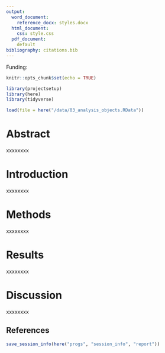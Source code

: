 ```yaml
---
output:
  word_document:
    reference_docx: styles.docx
  html_document:
    css: style.css
  pdf_document:
    default
bibliography: citations.bib
---
```


Funding: 

```r
knitr::opts_chunk$set(echo = TRUE)

library(projectsetup)
library(here)
library(tidyverse)
```

```r
load(file = here("/data/03_analysis_objects.RData"))
```

# Abstract

xxxxxxxx

\pagebreak

# Introduction

xxxxxxxx

# Methods

xxxxxxxx

# Results

xxxxxxxx

# Discussion

xxxxxxxx

\pagebreak

## References

```r
save_session_info(here("progs", "session_info", "report"))
```

